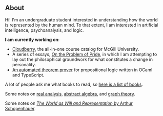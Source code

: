 
<Home>

## About

Hi! I'm an undergraduate student interested in understanding how the world
is represented by the human mind. To that extent, I am interested in artificial
intelligence, psychoanalysis, and logic.

**I am currently working on:**

- [Cloudberry](https://www.cloudberry.fyi), the all-in-one course catalog for McGill University.
- A series of essays, [On the Problem of Pride](),
in which I am attempting to lay out the philosophical groundwork for what constitutes a change
in personality.
- [An automated theorem prover](https://github.com/jinh0/gentzen)
for propositional logic written in OCaml and TypeScript.

A lot of people ask me what books to read, so [here is a list of books](/books).

Some notes on [real analysis](/writings/analysis), [abstract algebra](/writings/algebra), and [graph theory](/writings/graphs).

Some notes on [*The World as Will and Representation* by Arthur Schopenhauer](/writings/world-as-representation).

</Home>